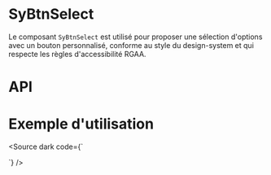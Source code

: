 
<Meta of={SyBtnSelectStories}/>

# SyBtnSelect

Le composant `SyBtnSelect` est utilisé pour proposer une sélection d'options avec un bouton personnalisé, conforme au style du design-system et qui respecte les règles d'accessibilité RGAA.

<Canvas of={SyBtnSelectStories.Default}/>

# API

<Controls of={SyBtnSelectStories.Default}/>

# Exemple d'utilisation

<Source
    dark code={`
<script setup lang="ts">

  const model = ref(null)
  const menuItems = ['Option 1', 'Option 2', 'Option 3']

</script>

<template>
  <main class="ma-12">
    Option sélectionnée: {{ model }}
    <div class="d-flex flex-wrap align-center">
      <SyBtnSelect
        v-model="model"
        :menu-items="menuItems"
        label="Sélectionnez une option"
        primary-info="Primary Info"
        secondary-info="Secondary Info"
      />
    </div>
  </main>
</template>
`}
/>